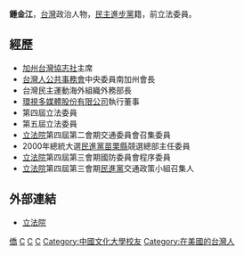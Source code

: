 '''鍾金江'''，[[台灣|台灣]]政治人物，[[民主進步黨|民主進步黨]]籍，前立法委員。
==經歷==
*[[加州台灣協志社|加州台灣協志社]]主席
*[[台灣人公共事務會|台灣人公共事務會]]中央委員南加州會長
*台灣民主運動海外組織外務部長
*[[環球電視_(台灣)|環視多媒體股份有限公司]]執行董事
*第四屆立法委員
*第五屆立法委員
*[[立法院|立法院]]第四屆第二會期交通委員會召集委員
*2000年總統大選[[民進黨|民進黨]][[苗栗縣|苗栗縣]]競選總部主任委員
*[[立法院|立法院]]第四屆第三會期國防委員會程序委員
*[[立法院|立法院]]第四屆第三會期[[民進黨|民進黨]]交通政策小組召集人

==外部連結==
*[http://www.ly.gov.tw/03_leg/0301_main/legIntro.action?lgno=00229&stage=5 立法院]

{{第5屆中華民國立法委員僑選名單}}
{{TW-poli-bio-stub}}

[[Category:民主進步黨籍立法委員|僑]]
[[Category:第四屆立法院立法委員|C]]
[[Category:第五屆立法院立法委員|C]]
[[Category:環球電視_(台灣)|C]]
[[Category:中國文化大學校友|Category:中國文化大學校友]]
[[Category:在美國的台灣人|Category:在美國的台灣人]]
